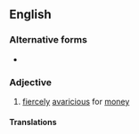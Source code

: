 {{also|moneygrubbing}}
==English==

===Alternative forms===
* {{alter|en|moneygrubbing}}

===Adjective===
{{en-adj|head=[[money]]-[[grubbing]]}}

# [[fiercely]] [[avaricious]] for [[money]]

====Translations====
{{trans-top|fiercely avaricious for money}}
{{trans-mid}}
{{trans-bottom}}